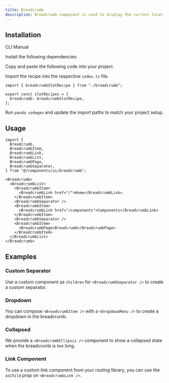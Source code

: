 ```yaml
---
title: Breadcrumb
description: Breadcrumb component is used to display the current location within a navigational hierarchy.
---
```


<ComponentPreview name="breadcrumb-demo" />

## Installation

<InstallationTabs>

<TabsList>
  <TabsTrigger value="cli">CLI</TabsTrigger>
  <TabsTrigger value="manual">Manual</TabsTrigger>
</TabsList>

<TabsContent value="cli">

<PackageRunner command="nore-ui-cli@latest add breadcrumb" />

</TabsContent>

<TabsContent value="manual">

<Steps>

<Step>Install the following dependencies:</Step>

<PackageInstaller name="@radix-ui/react-slot" />

<Step>Copy and paste the following code into your project.</Step>

<ComponentSource name="breadcrumb.ts" type="slot-recipe" />

<ComponentSource name="breadcrumb.tsx" type="component" />

<Step>Import the recipe into the respective `index.ts` file.</Step>

```tsx
import { breadcrumbSlotRecipe } from "./breadcrumb";

export const slotRecipes = {
  breadcrumb: breadcrumbSlotRecipe,
};
```

<Step>Run `panda codegen` and update the import paths to match your project setup.</Step>

</Steps>

</TabsContent>

</InstallationTabs>

## Usage

```tsx
import {
  Breadcrumb,
  BreadcrumbItem,
  BreadcrumbLink,
  BreadcrumbList,
  BreadcrumbPage,
  BreadcrumbSeparator,
} from "@/components/ui/breadcrumb";
```

```tsx
<Breadcrumb>
  <BreadcrumbList>
    <BreadcrumbItem>
      <BreadcrumbLink href="/">Home</BreadcrumbLink>
    </BreadcrumbItem>
    <BreadcrumbSeparator />
    <BreadcrumbItem>
      <BreadcrumbLink href="/components">Components</BreadcrumbLink>
    </BreadcrumbItem>
    <BreadcrumbSeparator />
    <BreadcrumbItem>
      <BreadcrumbPage>Breadcrumb</BreadcrumbPage>
    </BreadcrumbItem>
  </BreadcrumbList>
</Breadcrumb>
```

## Examples

### Custom Separator

Use a custom component as `children` for `<BreadcrumbSeparator />` to create a custom separator.

<ComponentPreview name="breadcrumb-separator" />

### Dropdown

You can compose `<BreadcrumbItem />` with a `<DropdownMenu />` to create a dropdown in the breadcrumb.

<ComponentPreview name="breadcrumb-dropdown" />

### Collapsed

We provide a `<BreadcrumbEllipsis />` component to show a collapsed state when the breadcrumb is too long.

<ComponentPreview name="breadcrumb-collapsed" />

### Link Component

To use a custom link component from your routing library, you can use the `asChild` prop on `<BreadcrumbLink />`.

<ComponentPreview name="breadcrumb-link" />
